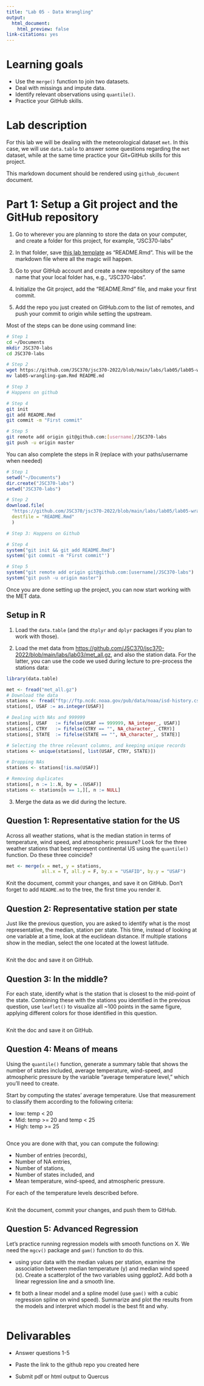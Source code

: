 ```yaml
---
title: "Lab 05 - Data Wrangling"
output:
  html_document:
    html_preview: false
link-citations: yes
---
```


# Learning goals

-   Use the `merge()` function to join two datasets.
-   Deal with missings and impute data.
-   Identify relevant observations using `quantile()`.
-   Practice your GitHub skills.

# Lab description

For this lab we will be dealing with the meteorological dataset `met`. In this case, we will use `data.table` to answer some questions regarding the `met` dataset, while at the same time practice your Git+GitHub skills for this project.

This markdown document should be rendered using `github_document` document.

# Part 1: Setup a Git project and the GitHub repository

1.  Go to wherever you are planning to store the data on your computer, and create a folder for this project, for example, "JSC370-labs"

2.  In that folder, save [this lab template](https://github.com/JSC370/jsc370-2022/blob/main/labs/lab05/lab05-wrangling-gam.Rmd) as "README.Rmd". This will be the markdown file where all the magic will happen.

3.  Go to your GitHub account and create a new repository of the same name that your local folder has, e.g., "JSC370-labs".

4.  Initialize the Git project, add the "README.Rmd" file, and make your first commit.

5.  Add the repo you just created on GitHub.com to the list of remotes, and push your commit to origin while setting the upstream.

Most of the steps can be done using command line:

``` .sh
# Step 1
cd ~/Documents
mkdir JSC370-labs
cd JSC370-labs

# Step 2
wget https://github.com/JSC370/jsc370-2022/blob/main/labs/lab05/lab05-wrangling-gam.Rmd
mv lab05-wrangling-gam.Rmd README.md

# Step 3
# Happens on github

# Step 4
git init
git add README.Rmd
git commit -m "First commit"

# Step 5
git remote add origin git@github.com:[username]/JSC370-labs
git push -u origin master
```

You can also complete the steps in R (replace with your paths/username when needed)

``` .r
# Step 1
setwd("~/Documents")
dir.create("JSC370-labs")
setwd("JSC370-labs")

# Step 2
download.file(
  "https://github.com/JSC370/jsc370-2022/blob/main/labs/lab05/lab05-wrangling-gam.Rmd",
  destfile = "README.Rmd"
  )

# Step 3: Happens on Github

# Step 4
system("git init && git add README.Rmd")
system('git commit -m "First commit"')

# Step 5
system("git remote add origin git@github.com:[username]/JSC370-labs")
system("git push -u origin master")
```

Once you are done setting up the project, you can now start working with the MET data.

## Setup in R

1.  Load the `data.table` (and the `dtplyr` and `dplyr` packages if you plan to work with those).

2.  Load the met data from <https://github.com/JSC370/jsc370-2022/blob/main/labs/lab03/met_all.gz>, and also the station data. For the latter, you can use the code we used during lecture to pre-process the stations data:

```r
library(data.table)

met <- fread("met_all.gz")
# Download the data
stations <- fread("ftp://ftp.ncdc.noaa.gov/pub/data/noaa/isd-history.csv")
stations[, USAF := as.integer(USAF)]

# Dealing with NAs and 999999
stations[, USAF   := fifelse(USAF == 999999, NA_integer_, USAF)]
stations[, CTRY   := fifelse(CTRY == "", NA_character_, CTRY)]
stations[, STATE  := fifelse(STATE == "", NA_character_, STATE)]

# Selecting the three relevant columns, and keeping unique records
stations <- unique(stations[, list(USAF, CTRY, STATE)])

# Dropping NAs
stations <- stations[!is.na(USAF)]

# Removing duplicates
stations[, n := 1:.N, by = .(USAF)]
stations <- stations[n == 1,][, n := NULL]
```

3.  Merge the data as we did during the lecture.

## Question 1: Representative station for the US

Across all weather stations, what is the median station in terms of temperature, wind speed, and atmospheric pressure? Look for the three weather stations that best represent continental US using the `quantile()` function. Do these three coincide?

```r
met <- merge(x = met, y = stations, 
             all.x = T, all.y = F, by.x = "USAFID", by.y = "USAF")
```

Knit the document, commit your changes, and save it on GitHub. Don't forget to add `README.md` to the tree, the first time you render it.

## Question 2: Representative station per state

Just like the previous question, you are asked to identify what is the most representative, the median, station per state. This time, instead of looking at one variable at a time, look at the euclidean distance. If multiple stations show in the median, select the one located at the lowest latitude.

```r

```

Knit the doc and save it on GitHub.

## Question 3: In the middle?

For each state, identify what is the station that is closest to the mid-point of the state. Combining these with the stations you identified in the previous question, use `leaflet()` to visualize all \~100 points in the same figure, applying different colors for those identified in this question.

```r

```

Knit the doc and save it on GitHub.

## Question 4: Means of means

Using the `quantile()` function, generate a summary table that shows the number of states included, average temperature, wind-speed, and atmospheric pressure by the variable "average temperature level," which you'll need to create.

Start by computing the states' average temperature. Use that measurement to classify them according to the following criteria:

-   low: temp \< 20
-   Mid: temp \>= 20 and temp \< 25
-   High: temp \>= 25

```r

```

Once you are done with that, you can compute the following:

-   Number of entries (records),
-   Number of NA entries,
-   Number of stations,
-   Number of states included, and
-   Mean temperature, wind-speed, and atmospheric pressure.

For each of the temperature levels described before.

```r

```

Knit the document, commit your changes, and push them to GitHub.

## Question 5: Advanced Regression

Let's practice running regression models with smooth functions on X. We need the `mgcv()` package and `gam()` function to do this.

-   using your data with the median values per station, examine the association between median temperature (y) and median wind speed (x). Create a scatterplot of the two variables using ggplot2. Add both a linear regression line and a smooth line.

-   fit both a linear model and a spline model (use `gam()` with a cubic regression spline on wind speed). Summarize and plot the results from the models and interpret which model is the best fit and why.

```r

```

# Delivarables

-   Answer questions 1-5

-   Paste the link to the github repo you created here

-   Submit pdf or html output to Quercus

